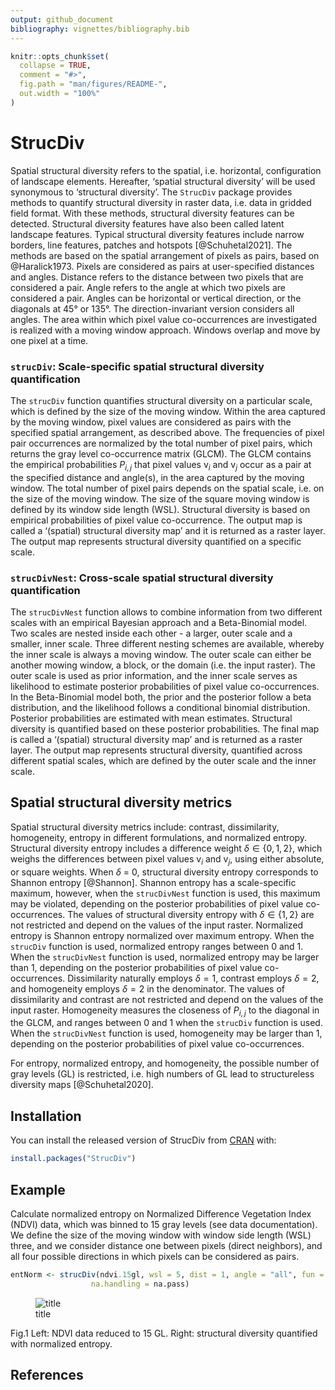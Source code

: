 ```yaml
---
output: github_document
bibliography: vignettes/bibliography.bib
---
```


<!-- README.md is generated from README.Rmd. Please edit that file -->

```r
knitr::opts_chunk$set(
  collapse = TRUE,
  comment = "#>",
  fig.path = "man/figures/README-",
  out.width = "100%"
)
```

# StrucDiv

<!-- badges: start -->
<!-- badges: end -->

Spatial structural diversity refers to the spatial, i.e. horizontal, configuration of landscape elements. Hereafter, 'spatial structural diversity' will be used synonymous to 'structural diversity'. The `StrucDiv` package provides methods to quantify structural diversity in raster data, i.e. data in gridded field format. With these methods, structural diversity features can be detected. Structural diversity features have also been called latent landscape features. Typical structural diversity features include narrow borders, line features, patches and hotspots [@Schuhetal2021].
The methods are based on the spatial arrangement of pixels as pairs, based on @Haralick1973. Pixels are considered as pairs at user-specified distances and angles. Distance refers to the distance between two pixels that are considered a pair. Angle refers to the angle at which two pixels are considered a pair. Angles can be horizontal or vertical direction, or the diagonals at 45° or 135°. The direction-invariant version considers all angles. The area within which pixel value co-occurrences are investigated is realized with a moving window approach. Windows overlap and move by one pixel at a time.

### `strucDiv`: Scale-specific spatial structural diversity quantification

The `strucDiv` function quantifies structural diversity on a particular scale, which is defined by the size of the moving window. Within the area captured by the moving window, pixel values are considered as pairs with the specified spatial arrangement, as described above.
The frequencies of pixel pair occurrences are normalized by the total number of pixel pairs, which returns the gray level co-occurrence matrix (GLCM). The GLCM contains the empirical probabilities $P_{i,j}$ that pixel values v$_{i}$ and v$_{j}$ occur as a pair at the specified distance and angle(s), in the area captured by the moving window. The total number of pixel pairs depends on the spatial scale, i.e. on the size of the moving window. The size of the square moving window is defined by its window side length (WSL).
Structural diversity is based on empirical probabilities of pixel value co-occurrence. The output map is called a '(spatial) structural diversity map' and it is returned as a raster layer.  The output map represents structural diversity quantified on a specific scale.

### `strucDivNest`: Cross-scale spatial structural diversity quantification

The `strucDivNest` function allows to combine information from two different scales with an empirical Bayesian approach and a Beta-Binomial model. Two scales are nested inside each other - a larger, outer scale and a smaller, inner scale. Three different nesting schemes are available, whereby the inner scale is always a moving window. 
The outer scale can either be another mowing window, a block, or the domain (i.e. the input raster). 
The outer scale is used as prior information, and the inner scale serves as likelihood to estimate posterior probabilities of pixel value co-occurrences. 
In the Beta-Binomial model both, the prior and the posterior follow a beta distribution, and the likelihood follows a conditional binomial distribution. 
Posterior probabilities are estimated with mean estimates. 
Structural diversity is quantified based on these posterior probabilities. 
The final map is called a '(spatial) structural diversity map' and is returned as a raster layer. The output map represents structural diversity, quantified across different spatial scales, which are defined by the outer scale and the inner scale.

## Spatial structural diversity metrics

Spatial structural diversity metrics include: contrast, dissimilarity, homogeneity, entropy in different formulations, and normalized entropy. Structural diversity entropy includes a difference weight $\delta \in \{0, 1, 2\}$, which weighs the differences between pixel values  v$_{i}$ and v$_{j}$, using either absolute, or square weights. When $\delta$ = 0, structural diversity entropy corresponds to Shannon entropy [@Shannon]. Shannon entropy has a scale-specific maximum, however, when the `strucDivNest` function is used, this maximum may be violated, depending on the posterior probabilities of pixel value co-occurrences.
The values of structural diversity entropy with $\delta \in \{1, 2\}$ are not restricted and depend on the values of the input raster.
Normalized entropy is Shannon entropy normalized over maximum entropy. When the `strucDiv` function is used, normalized entropy ranges between 0 and 1. When the `strucDivNest` function is used, normalized entropy may be larger than 1, depending on the posterior probabilities of pixel value co-occurrences.
Dissimilarity naturally employs $\delta = 1$, contrast employs $\delta = 2$, and homogeneity employs $\delta = 2$ in the denominator.
The values of dissimilarity and contrast are not restricted and depend on the values of the input raster.
Homogeneity measures the closeness of $P_{i,j}$ to the diagonal in the GLCM, and ranges between 0 and 1 when the `strucDiv` function is used. When the `strucDivNest` function is used, homogeneity may be larger than 1, depending on the posterior probabilities of pixel value co-occurrences.

For entropy, normalized entropy, and homogeneity, the possible number of gray levels (GL) is restricted, i.e. high numbers of GL lead to structureless diversity maps [@Schuhetal2020].

## Installation

You can install the released version of StrucDiv from [CRAN](https://CRAN.R-project.org) with:

``` r
install.packages("StrucDiv")
```

## Example

Calculate normalized entropy on Normalized Difference Vegetation Index (NDVI) data, which was binned to 15 gray levels (see data documentation). We define the size of the moving window with window side length (WSL) three, and we consider distance one between pixels (direct neighbors), and all four possible directions in which pixels can be considered as pairs.

```r

entNorm <- strucDiv(ndvi.15gl, wsl = 5, dist = 1, angle = "all", fun = entropyNorm,
                  na.handling = na.pass)

```

![title](vignettes/figIn/vign.png)


<figcaption align = "left">Fig.1 Left: NDVI data reduced to 15 GL. 
Right: structural diversity quantified with normalized entropy.</figcaption>

## References
